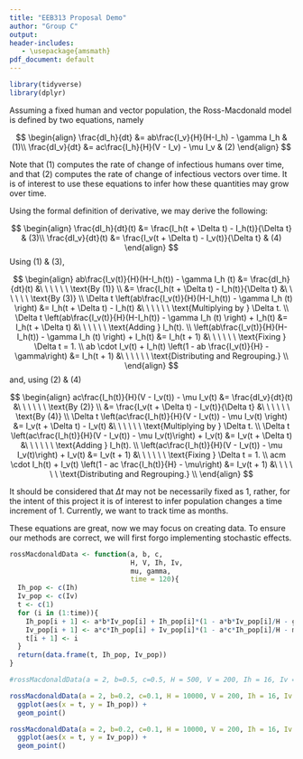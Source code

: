 ---
title: "EEB313 Proposal Demo"
author: "Group C"
output: 
header-includes:
   - \usepackage{amsmath}
pdf_document: default
---

```{r}
library(tidyverse)
library(dplyr)
```




Assuming a fixed human and vector population, the Ross-Macdonald model is defined by two equations, namely

$$
\begin{align}
\frac{dI_h}{dt} &= ab\frac{I_v}{H}(H-I_h) - \gamma I_h & (1)\\
\frac{dI_v}{dt} &= ac\frac{I_h}{H}(V - I_v) - \mu I_v  & (2)
\end{align}
$$

Note that (1) computes the rate of change of infectious humans over time, and that (2) computes the rate of change of infectious vectors over time. It is of interest to use these equations to infer how these quantities may grow over time.

Using the formal definition of derivative, we may derive the following:

$$
\begin{align}
\frac{dI_h}{dt}(t) &= \frac{I_h(t + \Delta t) - I_h(t)}{\Delta t} & (3)\\
\frac{dI_v}{dt}(t) &= \frac{I_v(t + \Delta t) - I_v(t)}{\Delta t}  & (4)
\end{align}
$$
Using (1) & (3),

$$
\begin{align}
ab\frac{I_v(t)}{H}(H-I_h(t)) - \gamma I_h (t) 
  &= \frac{dI_h}{dt}(t) &\ \ \ \ \ \ \text{By (1)} \\
  &= \frac{I_h(t + \Delta t) - I_h(t)}{\Delta t} &\ \ \ \ \ \ \text{By (3)} \\
\Delta t \left(ab\frac{I_v(t)}{H}(H-I_h(t)) - \gamma I_h (t) \right) 
  &= I_h(t + \Delta t) - I_h(t) &\ \ \ \ \ \ \text{Multiplying by } \Delta t. \\
\Delta t \left(ab\frac{I_v(t)}{H}(H-I_h(t)) - \gamma I_h (t) \right) + I_h(t) 
  &= I_h(t + \Delta t) &\ \ \ \ \ \ \text{Adding } I_h(t). \\
\left(ab\frac{I_v(t)}{H}(H-I_h(t)) - \gamma I_h (t) \right) + I_h(t) 
  &= I_h(t + 1) &\ \ \ \ \ \ \text{Fixing } \Delta t = 1. \\
ab \cdot I_v(t) + I_h(t) \left(1 - ab \frac{I_v(t)}{H} - \gamma\right)
  &= I_h(t + 1) &\ \ \ \ \ \ \text{Distributing and Regrouping.} \\
\end{align}
$$
and, using (2) & (4)

$$
\begin{align}
ac\frac{I_h(t)}{H}(V - I_v(t)) - \mu I_v(t) 
  &= \frac{dI_v}{dt}(t) &\ \ \ \ \ \ \text{By (2)} \\
  &= \frac{I_v(t + \Delta t) - I_v(t)}{\Delta t} &\ \ \ \ \ \ \text{By (4)} \\
\Delta t \left(ac\frac{I_h(t)}{H}(V - I_v(t)) - \mu I_v(t) \right) 
  &= I_v(t + \Delta t) - I_v(t) &\ \ \ \ \ \ \text{Multiplying by } \Delta t. \\
\Delta t \left(ac\frac{I_h(t)}{H}(V - I_v(t)) - \mu I_v(t)\right) + I_v(t) 
  &= I_v(t + \Delta t) &\ \ \ \ \ \ \text{Adding } I_h(t). \\
\left(ac\frac{I_h(t)}{H}(V - I_v(t)) - \mu I_v(t)\right) + I_v(t) 
  &= I_v(t + 1) &\ \ \ \ \ \ \text{Fixing } \Delta t = 1. \\
acm \cdot I_h(t) + I_v(t) \left(1 - ac \frac{I_h(t)}{H} - \mu\right)
  &= I_v(t + 1) &\ \ \ \ \ \ \text{Distributing and Regrouping.} \\
\end{align}
$$


It should be considered that $\Delta t$ may not be necessarily fixed as 1, rather, for the intent of this project it is of interest to infer population changes a time increment of 1. Currently, we want to track time as months.  

These equations are great, now we may focus on creating data. 
To ensure our methods are correct, we will first forgo implementing stochastic effects. 

```{r}
rossMacdonaldData <- function(a, b, c,
                              H, V, Ih, Iv,
                              mu, gamma,
                              time = 120){
  Ih_pop <- c(Ih)
  Iv_pop <- c(Iv)
  t <- c(1)
  for (i in (1:time)){
    Ih_pop[i + 1] <- a*b*Iv_pop[i] + Ih_pop[i]*(1 - a*b*Iv_pop[i]/H - gamma)
    Iv_pop[i + 1] <- a*c*Ih_pop[i] + Iv_pop[i]*(1 - a*c*Ih_pop[i]/H - mu)
    t[i + 1] <- i
  }
  return(data.frame(t, Ih_pop, Iv_pop))
}

#rossMacdonaldData(a = 2, b=0.5, c=0.5, H = 500, V = 200, Ih = 16, Iv = 103, mu = 0.1, gamma = 0.2)
```

```{r}
rossMacdonaldData(a = 2, b=0.2, c=0.1, H = 10000, V = 200, Ih = 16, Iv = 103, mu = 0.1, gamma = 0.2) %>% 
  ggplot(aes(x = t, y = Ih_pop)) +
  geom_point()

rossMacdonaldData(a = 2, b=0.2, c=0.1, H = 10000, V = 200, Ih = 16, Iv = 103, mu = 0.1, gamma = 0.2) %>% 
  ggplot(aes(x = t, y = Iv_pop)) +
  geom_point()
```



